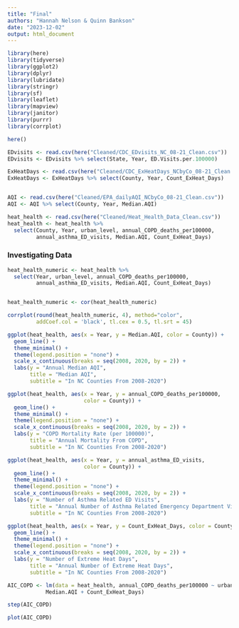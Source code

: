 ```yaml
---
title: "Final"
authors: "Hannah Nelson & Quinn Bankson"
date: "2023-12-02"
output: html_document
---
```


```r
library(here)
library(tidyverse)
library(ggplot2)
library(dplyr)
library(lubridate)
library(stringr)
library(sf)
library(leaflet)
library(mapview)
library(janitor)
library(purrr)
library(corrplot)

here()

EDvisits <- read.csv(here("Cleaned/CDC_EDvisits_NC_08-21_Clean.csv"))
EDvisits <- EDvisits %>% select(State, Year, ED.Visits.per.100000)

ExHeatDays <- read.csv(here("Cleaned/CDC_ExHeatDays_NCbyCo_08-21_Clean.csv"))
ExHeatDays <- ExHeatDays %>% select(County, Year, Count_ExHeat_Days)


AQI <- read.csv(here("Cleaned/EPA_dailyAQI_NCbyCo_08-21_Clean.csv"))
AQI <- AQI %>% select(County, Year, Median.AQI)

heat_health <- read.csv(here("Cleaned/Heat_Health_Data_Clean.csv"))
heat_health <- heat_health %>% 
  select(County, Year, urban_level, annual_COPD_deaths_per100000,
         annual_asthma_ED_visits, Median.AQI, Count_ExHeat_Days)
```

### Investigating Data
```r
heat_health_numeric <- heat_health %>% 
  select(Year, urban_level, annual_COPD_deaths_per100000, 
         annual_asthma_ED_visits, Median.AQI, Count_ExHeat_Days)


heat_health_numeric <- cor(heat_health_numeric)

corrplot(round(heat_health_numeric, 4), method="color", 
         addCoef.col = 'black', tl.cex = 0.5, tl.srt = 45)
```


```r
ggplot(heat_health, aes(x = Year, y = Median.AQI, color = County)) +
  geom_line() +
  theme_minimal() +
  theme(legend.position = "none") +
  scale_x_continuous(breaks = seq(2008, 2020, by = 2)) +
  labs(y = "Annual Median AQI", 
       title = "Median AQI",
       subtitle = "In NC Counties From 2008-2020")
```


```r
ggplot(heat_health, aes(x = Year, y = annual_COPD_deaths_per100000, 
                        color = County)) +
  geom_line() +
  theme_minimal() +
  theme(legend.position = "none") +
  scale_x_continuous(breaks = seq(2008, 2020, by = 2)) +
  labs(y = "COPD Mortality Rate (per 100000)", 
       title = "Annual Mortality From COPD",
       subtitle = "In NC Counties From 2008-2020")
```


```r
ggplot(heat_health, aes(x = Year, y = annual_asthma_ED_visits, 
                        color = County)) +
  geom_line() +
  theme_minimal() +
  theme(legend.position = "none") +
  scale_x_continuous(breaks = seq(2008, 2020, by = 2)) +
  labs(y = "Number of Asthma Related ED Visits", 
       title = "Annual Number of Asthma Related Emergency Department Visits",
       subtitle = "In NC Counties From 2008-2020")
```


```r
ggplot(heat_health, aes(x = Year, y = Count_ExHeat_Days, color = County)) +
  geom_line() +
  theme_minimal() +
  theme(legend.position = "none") +
  scale_x_continuous(breaks = seq(2008, 2020, by = 2)) +
  labs(y = "Number of Extreme Heat Days", 
       title = "Annual Number of Extreme Heat Days",
       subtitle = "In NC Counties From 2008-2020")
```


```r
AIC_COPD <- lm(data = heat_health, annual_COPD_deaths_per100000 ~ urban_level + 
            Median.AQI + Count_ExHeat_Days)

step(AIC_COPD)

plot(AIC_COPD)
```

